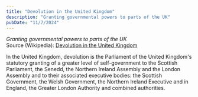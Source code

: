 ```yaml
---
title: "Devolution in the United Kingdom"
description: "Granting governmental powers to parts of the UK"
pubDate: "11/7/2024"
---
```


*Granting governmental powers to parts of the UK*  
Source (Wikipedia): [Devolution in the United Kingdom][1]

In the United Kingdom, devolution is the Parliament of the United Kingdom's statutory granting of a greater level of self-government to the Scottish Parliament, the Senedd, the Northern Ireland Assembly and the London Assembly and to their associated executive bodies: the Scottish Government, the Welsh Government, the Northern Ireland Executive and in England, the Greater London Authority and combined authorities.

[1]: https://en.wikipedia.org/wiki/Devolution_in_the_United_Kingdom
